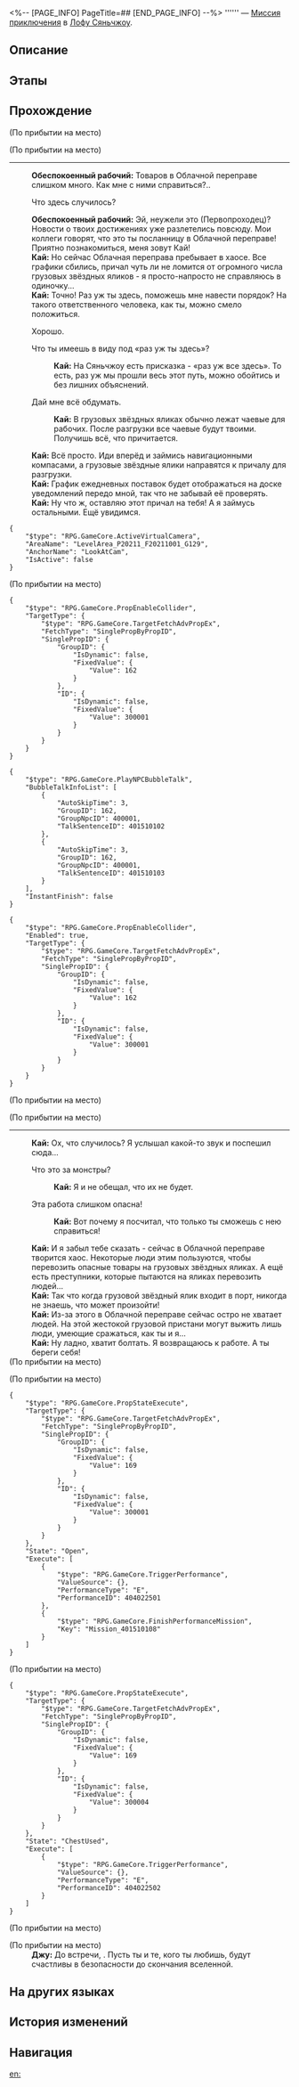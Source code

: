 <%-- [PAGE_INFO]
PageTitle=##
[END_PAGE_INFO] --%>
{{Дополнить|Диалоги.}}
{{Миссия Инфобокс
|id              = 4015101
|Название        = 
|Изображение     = Миссия .png
|Тип             = Миссия приключения
|Событие         = 
|Глава           = 
|Условия         = Завершена [[Миссия Освоения]] «[[Звёзд водоворот, прозрение грядёт]]»
|Персонажи       = Джу; Кай; Обеспокоенный рабочий; Первопроходец
|СтартЛокация    = [[Лофу Сяньчжоу]] — [[Облачная переправа]]
|Мир             = Лофу Сяньчжоу
|Предыдущая      = 
|Следующая       = 
|Награды         = 
}}
'''''' — [[Миссия приключения]] в [[Лофу Сяньчжоу]].

==Описание==
{{Описание|<!--официальное описание из Перекрёстка судеб-->}}

==Этапы==


==Прохождение==
{{Дополнить}}
;(По прибытии на место)

;(По прибытии на место)
----
:'''Обеспокоенный рабочий:''' Товаров в Облачной переправе слишком много. Как мне с ними справиться?..
:{{Диалог|Стрелка}} Что здесь случилось?
:'''Обеспокоенный рабочий:''' Эй, неужели это (Первопроходец)? Новости о твоих достижениях уже разлетелись повсюду. Мои коллеги говорят, что это ты {{MC|ж=спасла|м=спас}} посланницу в Облачной переправе! Приятно познакомиться, меня зовут Кай!
:'''Кай:''' Но сейчас Облачная переправа пребывает в хаосе. Все графики сбились, причал чуть ли не ломится от огромного числа грузовых звёздных яликов - я просто-напросто не справляюсь в одиночку...
:'''Кай:''' Точно! Раз уж ты здесь, поможешь мне навести порядок? На такого ответственного человека, как ты, можно смело положиться.
:{{Диалог|Стрелка}} Хорошо.
:{{Диалог|Стрелка}} Что ты имеешь в виду под «раз уж ты здесь»?
::'''Кай:''' На Сяньчжоу есть присказка - «раз уж все здесь». То есть, раз уж мы прошли весь этот путь, можно обойтись и без лишних объяснений.
:{{Диалог|Стрелка}} Дай мне всё обдумать.
::'''Кай:''' В грузовых звёздных яликах обычно лежат чаевые для рабочих. После разгрузки все чаевые будут твоими. Получишь всё, что причитается.
:'''Кай:''' Всё просто. Иди вперёд и займись навигационными компасами, а грузовые звёздные ялики направятся к причалу для разгрузки.
:'''Кай:''' График ежедневных поставок будет отображаться на доске уведомлений передо мной, так что не забывай её проверять.
:'''Кай:''' Ну что ж, оставляю этот причал на тебя! А я займусь остальными. Ещё увидимся.
<pre>{
	"$type": "RPG.GameCore.ActiveVirtualCamera",
	"AreaName": "LevelArea_P20211_F20211001_G129",
	"AnchorName": "LookAtCam",
	"IsActive": false
}</pre>

;(По прибытии на место)
<pre>{
	"$type": "RPG.GameCore.PropEnableCollider",
	"TargetType": {
		"$type": "RPG.GameCore.TargetFetchAdvPropEx",
		"FetchType": "SinglePropByPropID",
		"SinglePropID": {
			"GroupID": {
				"IsDynamic": false,
				"FixedValue": {
					"Value": 162
				}
			},
			"ID": {
				"IsDynamic": false,
				"FixedValue": {
					"Value": 300001
				}
			}
		}
	}
}</pre>
<pre>{
	"$type": "RPG.GameCore.PlayNPCBubbleTalk",
	"BubbleTalkInfoList": [
		{
			"AutoSkipTime": 3,
			"GroupID": 162,
			"GroupNpcID": 400001,
			"TalkSentenceID": 401510102
		},
		{
			"AutoSkipTime": 3,
			"GroupID": 162,
			"GroupNpcID": 400001,
			"TalkSentenceID": 401510103
		}
	],
	"InstantFinish": false
}</pre>
:<!--5-second delay-->
<pre>{
	"$type": "RPG.GameCore.PropEnableCollider",
	"Enabled": true,
	"TargetType": {
		"$type": "RPG.GameCore.TargetFetchAdvPropEx",
		"FetchType": "SinglePropByPropID",
		"SinglePropID": {
			"GroupID": {
				"IsDynamic": false,
				"FixedValue": {
					"Value": 162
				}
			},
			"ID": {
				"IsDynamic": false,
				"FixedValue": {
					"Value": 300001
				}
			}
		}
	}
}</pre>
;(По прибытии на место)

;(По прибытии на место)
----
:'''Кай:''' Ох, что случилось? Я услышал какой-то звук и поспешил сюда...
:{{Диалог|Стрелка}} Что это за монстры?
::'''Кай:''' Я и не обещал, что их не будет.
:{{Диалог|Стрелка}} Эта работа слишком опасна!
::'''Кай:''' Вот почему я посчитал, что только ты сможешь с нею справиться!
:'''Кай:''' И я забыл тебе сказать - сейчас в Облачной переправе творится хаос. Некоторые люди этим пользуются, чтобы перевозить опасные товары на грузовых звёздных яликах. А ещё есть преступники, которые пытаются на яликах перевозить людей...
:'''Кай:''' Так что когда грузовой звёздный ялик входит в порт, никогда не знаешь, что может произойти!
:'''Кай:''' Из-за этого в Облачной переправе сейчас остро не хватает людей. На этой жестокой грузовой пристани могут выжить лишь люди, умеющие сражаться, как ты и я...
:'''Кай:''' Ну ладно, хватит болтать. Я возвращаюсь к работе. А ты береги себя!
;(По прибытии на место)

;(По прибытии на место)
<pre>{
	"$type": "RPG.GameCore.PropStateExecute",
	"TargetType": {
		"$type": "RPG.GameCore.TargetFetchAdvPropEx",
		"FetchType": "SinglePropByPropID",
		"SinglePropID": {
			"GroupID": {
				"IsDynamic": false,
				"FixedValue": {
					"Value": 169
				}
			},
			"ID": {
				"IsDynamic": false,
				"FixedValue": {
					"Value": 300001
				}
			}
		}
	},
	"State": "Open",
	"Execute": [
		{
			"$type": "RPG.GameCore.TriggerPerformance",
			"ValueSource": {},
			"PerformanceType": "E",
			"PerformanceID": 404022501
		},
		{
			"$type": "RPG.GameCore.FinishPerformanceMission",
			"Key": "Mission_401510108"
		}
	]
}</pre>

;(По прибытии на место)
<pre>{
	"$type": "RPG.GameCore.PropStateExecute",
	"TargetType": {
		"$type": "RPG.GameCore.TargetFetchAdvPropEx",
		"FetchType": "SinglePropByPropID",
		"SinglePropID": {
			"GroupID": {
				"IsDynamic": false,
				"FixedValue": {
					"Value": 169
				}
			},
			"ID": {
				"IsDynamic": false,
				"FixedValue": {
					"Value": 300004
				}
			}
		}
	},
	"State": "ChestUsed",
	"Execute": [
		{
			"$type": "RPG.GameCore.TriggerPerformance",
			"ValueSource": {},
			"PerformanceType": "E",
			"PerformanceID": 404022502
		}
	]
}</pre>
;(По прибытии на место)

;(По прибытии на место)
:'''Джу:''' До встречи, {{MC|ж=незнакомка|м=незнакомец}}. Пусть ты и те, кого ты любишь, будут счастливы в безопасности до скончания вселенной.
:<!--0.5-second delay-->
{{Диалог Конец}}

==На других языках==
{{На других языках
|en   = 
|zhs  = 
|zht  = 
|ja   = 
|ko   = 
|es   = 
|fr   = 
|ru   = 
|th   = 
|vi   = 
|de   = 
|id   = 
|pt   = 
}}

==История изменений==
{{История изменений|3.5}}

==Навигация==
{{Миссия приключения Навбокс|Глава }}

[[en:]]
